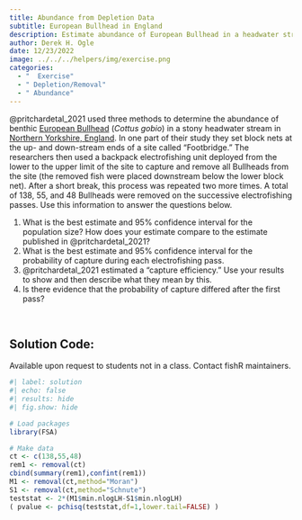 ```yaml
---
title: Abundance from Depletion Data
subtitle: European Bullhead in England
description: Estimate abundance of European Bullhead in a headwater stream in England.
author: Derek H. Ogle
date: 12/23/2022
image: ../../../helpers/img/exercise.png
categories:
  - "  Exercise"
  - " Depletion/Removal"
  - " Abundance"
---
```


@pritchardetal_2021 used three methods to determine the abundance of benthic [European Bullhead](https://en.wikipedia.org/wiki/European_bullhead) (*Cottus gobio*) in a stony headwater stream in [Northern Yorkshire, England](https://en.wikipedia.org/wiki/North_Yorkshire). In one part of their study they set block nets at the up- and down-stream ends of a site called "Footbridge." The researchers then used a backpack electrofishing unit deployed from the lower to the upper limit of the site to capture and remove all Bullheads from the site (the removed fish were placed downstream below the lower block net). After a short break, this process was repeated two more times. A total of 138, 55, and 48 Bullheads were removed on the successive electrofishing passes. Use this information to answer the questions below.

1. What is the best estimate and 95% confidence interval for the population size? How does your estimate compare to the estimate published in @pritchardetal_2021?
1. What is the best estimate and 95% confidence interval for the probability of capture during each electrofishing pass.
1. @pritchardetal_2021 estimated a "capture efficiency." Use your results to show and then describe what they mean by this.
1. Is there evidence that the probability of capture differed after the first pass?

&nbsp;

:::{.callout-important appearance="simple"}
## Solution Code:
Available upon request to students not in a class. Contact fishR maintainers.
:::

```r
#| label: solution 
#| echo: false
#| results: hide
#| fig.show: hide

# Load packages
library(FSA)

# Make data
ct <- c(138,55,48)
rem1 <- removal(ct)
cbind(summary(rem1),confint(rem1))
M1 <- removal(ct,method="Moran")
S1 <- removal(ct,method="Schnute")
teststat <- 2*(M1$min.nlogLH-S1$min.nlogLH)
( pvalue <- pchisq(teststat,df=1,lower.tail=FALSE) )
```
